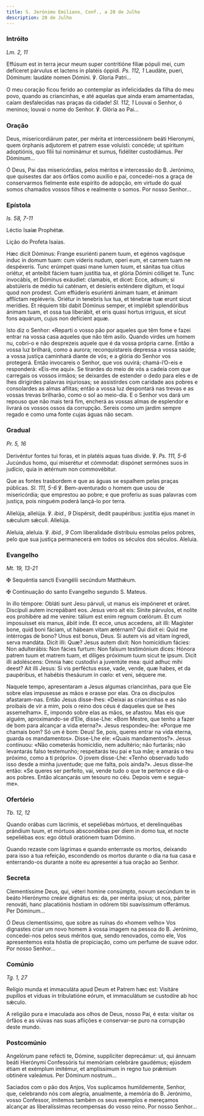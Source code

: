 ```yaml
---
title: S. Jerónimo Emiliano, Conf., a 20 de Julho
description: 20 de Julho
---
```


### Intróito

<em>Lm. 2, 11</em>

<div class="side-by-side not-content">

Effúsum est in terra jecur meum super contritióne fíliæ pópuli mei, cum defíceret párvulus et lactens in platéis óppidi. <em>Ps. 112, 1</em> Laudáte, pueri, Dóminum: laudáte nomen Dómini. ℣. Gloria Patri...

O meu coração ficou ferido ao contemplar as infelicidades da filha do meu povo, quando as criancinhas, e até aquelas que ainda eram amamentadas, caíam desfalecidas nas praças da cidade! <em>Sl. 112, 1</em> Louvai o Senhor, ó meninos; louvai o nome do Senhor. ℣. Glória ao Pai...

</div>

### Oração

<div class="side-by-side not-content">

Deus, misericordiárum pater, per mérita et intercessiónem beáti Hieronymi, quem órphanis adjutorem et patrem esse voluísti: concéde; ut spíritum adoptiónis, quo fílii tui nominámur et sumus, fidéliter custodiámus. Per Dóminum...

Ó Deus, Pai das misericórdias, pelos méritos e intercessão do B. Jerónimo, que quisestes dar aos órfãos como auxílio e pai, concedei-nos a graça de conservarmos fielmente este espírito de adopção, em virtude do qual somos chamados vossos filhos e realmente o somos. Por nosso Senhor...

</div>

### Epístola

<em>Is. 58, 7-11</em>

<div class="side-by-side not-content">

Léctio Isaíæ Prophétæ.

Lição do Profeta Isaías.

Hæc dicit Dóminus: Frange esuriénti panem tuum, et egénos vagósque induc in domum tuam: cum víderis nudum, operi eum, et carnem tuam ne despéxeris. Tunc erúmpet quasi mane lumen tuum, et sánitas tua citius oriétur, et anteíbit fáciem tuam justítia tua, et glória Dómini cólliget te. Tunc invocábis, et Dóminus exáudiet: clamabis, et dicet: Ecce, adsum; si abstúleris de médio tui caténam, et desíeris exténdere dígitum, et loqui quod non prodest. Cum effúderis esuriénti ánimam tuam, et ánimam afflíctam repléveris. Oriétur in tenebris lux tua, et ténebræ tuæ erunt sicut merídies. Et réquiem tibi dabit Dóminus semper, et implébit splendóribus ánimam tuam, et ossa tua liberábit, et eris quasi hortus irríguus, et sicut fons aquárum, cujus non defícient aquæ.

Isto diz o Senhor: «Reparti o vosso pão por aqueles que têm fome e fazei entrar na vossa casa aqueles que não têm asilo. Quando virdes um homem nu, cobri-o e não desprezeis aquele que é da vossa própria carne. Então a vossa luz brilhará, como a aurora; reconquistareis depressa a vossa saúde; a vossa justiça caminhará diante de vós; e a glória do Senhor vos protegerá. Então invocareis o Senhor, que vos ouvirá; chamá-l’O-eis e responderá: «Eis-me aqui». Se tirardes do meio de vós a cadeia com que carregais os vossos irmãos; se deixardes de estender o dedo para eles e de lhes dirigirdes palavras injuriosas; se assistirdes com caridade aos pobres e consolardes as almas aflitas; então a vossa luz despontará nas trevas e as vossas trevas brilharão, como o sol ao meio-dia. E o Senhor vos dará um repouso que não mais terá fim, encherá as vossas almas de esplendor e livrará os vossos ossos da corrupção. Sereis como um jardim sempre regado e como uma fonte cujas águas não secam.

</div>

### Gradual

<em>Pr. 5, 16</em>

<div class="side-by-side not-content">

Derivéntur fontes tui foras, et in platéis aquas tuas divide. ℣. <em>Ps. 111, 5-6</em> Jucúndus homo, qui miserétur et cómmodat: dispónet sermónes suos in judício, quia in ætérnum non commovébitur.

Que as fontes trasbordem e que as águas se espalhem pelas praças públicas. <em>Sl. 111, 5-6</em> ℣. Bem-aventurado o homem que usou de misericórdia; que emprestou ao pobre; e que proferiu as suas palavras com justiça, pois ninguém poderá lançá-lo por terra.

Allelúja, allelúja. ℣. <em>ibid., 9</em> Dispérsit, dedit paupéribus: justítia ejus manet in sǽculum sǽculi. Allelúja.

Aleluia, aleluia. ℣. <em>ibid., 9</em> Com liberalidade distribuiu esmolas pelos pobres, pelo que sua justiça permanecerá em todos os séculos dos séculos. Aleluia.

</div>

### Evangelho

<em>Mt. 19, 13-21</em>

<div class="side-by-side not-content">

<span class="cross text-red-500">✠</span> Sequéntia sancti Evangélii secúndum Matthǽum.

<span class="cross text-red-500">✠</span> Continuação do santo Evangelho segundo S. Mateus.

In illo témpore: Obláti sunt Jesu párvuli, ut manus eis impóneret et oráret. Discípuli autem increpábant eos. Jesus vero ait eis: Sínite párvulos, et nolíte eos prohibére ad me veníre: tálium est enim regnum cœlórum. Et cum imposuísset eis manus, ábiit inde. Et ecce, unus accedens, ait illi: Magíster bone, quid boni fáciam, ut hábeam vitam ætérnam? Qui dixit ei: Quid me intérrogas de bono? Unus est bonus, Deus. Si autem vis ad vitam íngredi, serva mandáta. Dicit illi: Quæ? Jesus autem dixit: Non homicídium fácies: Non adulterábis: Non fácies furtum: Non falsum testimónium dices: Hónora patrem tuum et matrem tuam, et díliges próximum tuum sicut te ipsum. Dicit illi adoléscens: Omnia hæc custodívi a juventúte mea: quid adhuc mihi deest? Ait illi Jesus: Si vis perféctus esse, vade, vende, quæ habes, et da paupéribus, et habébis thesáurum in cœlo: et veni, séquere me.

Naquele tempo, apresentaram a Jesus algumas criancinhas, para que Ele sobre elas impusesse as mãos e orasse por elas. Ora os discípulos afastaram-nas. Então Jesus disse-lhes: «Deixai as criancinhas e as não proibais de vir a mim, pois o reino dos céus é daqueles que se lhes assemelham». E, impondo sobre elas as mãos, se afastou. Mas eis que alguém, aproximando-se d’Ele, disse-Lhe: «Bom Mestre, que tenho a fazer de bom para alcançar a vida eterna?». Jesus respondeu-lhe: «Porque me chamais bom? Só um é bom: Deus! Se, pois, queres entrar na vida eterna, guarda os mandamentos». Disse-Lhe ele: «Quais mandamentos?». Jesus continuou: «Não cometerás homicídio, nem adultério; não furtarás; não levantarás falso testemunho; respeitarás teu pai e tua mãe; e amarás o teu próximo, como a ti próprio». O jovem disse-Lhe: «Tenho observado tudo isso desde a minha juventude; que me falta, pois ainda?». Jesus disse-lhe então: «Se queres ser perfeito, vai, vende tudo o que te pertence e dá-o aos pobres. Então alcançarás um tesouro no céu. Depois vem e segue-me».

</div>

### Ofertório

<em>Tb. 12, 12</em>

<div class="side-by-side not-content">

Quando orábas cum lácrimis, et sepeliébas mórtuos, et derelinquébas prándium tuum, et mórtuos abscondébas per diem in domo tua, et nocte sepeliébas eos: ego óbtuli oratiónem tuam Dómino.

Quando rezaste com lágrimas e quando enterraste os mortos, deixando para isso a tua refeição, escondendo os mortos durante o dia na tua casa e enterrando-os durante a noite eu apresentei a tua oração ao Senhor.

</div>

### Secreta

<div class="side-by-side not-content">

Clementíssime Deus, qui, véteri homine consúmpto, novum secúndum te in beáto Hierónymo creáre dignátus es: da, per mérita ipsíus; ut nos, páriter renováti, hanc placatiónis hóstiam in odórem tibi suavíssimum offerámus. Per Dóminum...

Ó Deus clementíssimo, que sobre as ruínas do «homem velho» Vos dignastes criar um novo homem à vossa imagem na pessoa do B. Jerónimo, concedei-nos pelos seus méritos que, sendo renovados, como ele, Vos apresentemos esta hóstia de propiciação, como um perfume de suave odor. Por nosso Senhor...

</div>

### Comúnio

<em>Tg. 1, 27</em>

<div class="side-by-side not-content">

Relígio munda et immaculáta apud Deum et Patrem hæc est: Visitáre pupíllos et víduas in tribulatióne eórum, et immaculátum se custodíre ab hoc sǽculo.

A religião pura e imaculada aos olhos de Deus, nosso Pai, é esta: visitar os órfãos e as viúvas nas suas aflições e conservar-se puro na corrupção deste mundo.

</div>

### Postcomúnio

<div class="side-by-side not-content">

Angelórum pane refécti te, Dómine, supplíciter deprecámur: ut, qui ánnuam beáti Hierónymi Confessóris tui memóriam celebráre gaudémus; ejúsdem étiam et exémplum imitémur, et amplíssimum in regno tuo prǽmium obtinére valeámus. Per Dóminum nostrum...

Saciados com o pão dos Anjos, Vos suplicamos humildemente, Senhor, que, celebrando nós com alegria, anualmente, a memória do B. Jerónimo, vosso Confessor, imitemos também os seus exemplos e mereçamos alcançar as liberalíssimas recompensas do vosso reino. Por nosso Senhor...

</div>
